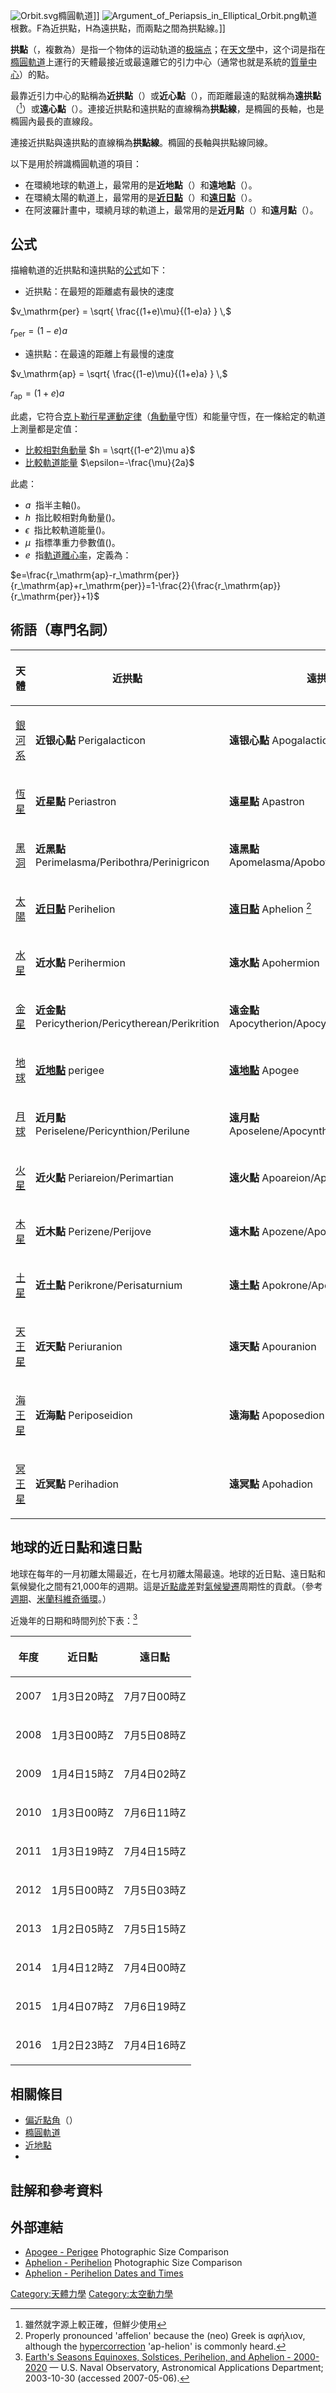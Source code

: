 {{noteTA
|G1=物理學
|G2=天文學
}}
[[File:Orbit.svg|thumb]]橢圓軌道]]
[[File:Argument_of_Periapsis_in_Elliptical_Orbit.png|thumb]]軌道根數。F為近拱點，H為遠拱點，而兩點之間為拱點線。]]
{{航天动力学}}

'''拱點'''（{{lang|en|apsis}}，複數為{{lang|en|apsides}}）是指一个物体的运动轨道的[[极点|极端点]]；在[[天文學|天文學]]中，这个词是指在[[橢圓軌道|橢圓軌道]]上運行的天體最接近或最遠離它的引力中心（通常也就是系統的[[質量中心|質量中心]]）的點。

最靠近引力中心的點稱為'''近拱點'''（{{lang|en|periapsis}}）或'''近心點'''（{{lang|en|pericenter}}），而距離最遠的點就稱為'''遠拱點'''（{{lang|en|apoapsis}}<ref>雖然就字源上'''{{lang|en|apapsis}}'''較正確，但鮮少使用</ref>）或'''遠心點'''（{{lang|en|apocenter}}）。連接近拱點和遠拱點的直線稱為'''拱點線'''，是橢圓的長軸，也是橢圓內最長的直線段。

連接近拱點與遠拱點的直線稱為'''拱點線'''。橢圓的長軸與拱點線同線。

以下是用於辨識橢圓軌道的項目：
* 在環繞地球的軌道上，最常用的是'''近地點'''（{{lang|en|perigee}}）和'''遠地點'''（{{lang|en|apogee}}）。
* 在環繞太陽的軌道上，最常用的是'''[[近日點|近日點]]'''（{{lang|en|perihelion}}）和'''[[遠日點|遠日點]]'''（{{lang|en|aphelion}}）。
* 在阿波羅計畫中，環繞月球的軌道上，最常用的是'''近月點'''（{{lang|en|pericynthion}}）和'''遠月點'''（{{lang|en|apocynthion}}）。

== 公式 ==
描繪軌道的近拱點和遠拱點的[[公式|公式]]如下：

* 近拱點：在最短的距離處有最快的速度
<math> v_\mathrm{per} = \sqrt{ \frac{(1+e)\mu}{(1-e)a} } \,</math>

<math> r_\mathrm{per}=(1-e)a\!\,</math>
* 遠拱點：在最遠的距離上有最慢的速度
<math> v_\mathrm{ap} = \sqrt{ \frac{(1-e)\mu}{(1+e)a} } \,</math>

<math>r_\mathrm{ap}=(1+e)a\!\,</math>

此處，它符合[[克卜勒行星運動定律|克卜勒行星運動定律]]（[[角動量|角動量]]守恆）和能量守恆，在一條給定的軌道上測量都是定值：
* [[比較相對角動量|比較相對角動量]] <math>h = \sqrt{(1-e^2)\mu a}</math>
* [[比較軌道能量|比較軌道能量]] <math>\epsilon=-\frac{\mu}{2a}</math>

此處：

* <math>a\!\,</math> 指半主軸({{lang|en|semi-major axis}})。
* <math>h\!\,</math> 指比較相對角動量({{lang|en|specific relative angular momentum}})。
* <math>\epsilon\!\,</math> 指比較軌道能量({{lang|en|specific orbital energy}})。
* <math>\mu\!\,</math> 指標準重力參數值({{lang|en|standard gravitational parameter}})。
* <math>e\!\,</math> 指[[軌道離心率|軌道離心率]]，定義為：
<math>e=\frac{r_\mathrm{ap}-r_\mathrm{per}}{r_\mathrm{ap}+r_\mathrm{per}}=1-\frac{2}{\frac{r_\mathrm{ap}}{r_\mathrm{per}}+1}</math>

== 術語（專門名詞） ==
{| class="wikitable" align="center"
! 天體 !! 近拱點 !! 遠拱點
|-
| [[銀河系|銀河系]] ||'''近银心點''' Perigalacticon ||'''遠银心點''' Apogalacticon
|-
| [[恆星|恆星]] ||'''近星點''' Periastron ||'''遠星點''' Apastron
|-
| [[黑洞|黑洞]] ||'''近黑點''' Perimelasma/Peribothra/Perinigricon ||'''遠黑點''' Apomelasma/Apobothra/Aponigricon
|-
| [[太陽|太陽]] ||'''[[近日點|近日點]]''' Perihelion ||'''[[遠日點|遠日點]]''' Aphelion <ref>Properly pronounced 'affelion' because the (neo) Greek is αφήλιον, although the [[hypercorrection|hypercorrection]] 'ap-helion' is commonly heard.</ref>
|-
| [[水星|水星]] ||'''近水點''' Perihermion ||'''遠水點''' Apohermion
|-
| [[金星|金星]] ||'''近金點''' Pericytherion/Pericytherean/Perikrition ||'''遠金點''' Apocytherion/Apocytherean/Apokrition
|-
| [[地球|地球]] ||'''[[近地點|近地點]]''' perigee ||'''[[遠地點|遠地點]]''' Apogee
|-
| [[月球|月球]] ||'''近月點''' Periselene/Pericynthion/Perilune ||'''遠月點''' Aposelene/Apocynthion/Apolune
|-
| [[火星|火星]] ||'''近火點''' Periareion/Perimartian||'''遠火點''' Apoareion/Apomartian
|-
| [[木星|木星]] ||'''近木點''' Perizene/Perijove ||'''遠木點''' Apozene/Apojove
|-
| [[土星|土星]] ||'''近土點''' Perikrone/Perisaturnium ||'''遠土點''' Apokrone/Aposaturnium
|-
| [[天王星|天王星]] ||'''近天點''' Periuranion ||'''遠天點''' Apouranion
|-
| [[海王星|海王星]] ||'''近海點''' Periposeidion ||'''遠海點''' Apoposedion
|-
| [[冥王星|冥王星]] ||'''近冥點''' Perihadion ||'''遠冥點''' Apohadion
|}

== 地球的近日點和遠日點 ==
地球在每年的一月初離太陽最近，在七月初離太陽最遠。地球的近日點、遠日點和氣候變化之間有21,000年的週期。這是[[分點歲差|近點歲差]]對[[氣候變遷|氣候變遷]]周期性的貢獻。（參考[[週期|週期]]、[[米蘭科維奇循環|米蘭科維奇循環]]。）

近幾年的日期和時間列於下表：<ref name="usno">[http://aa.usno.navy.mil/data/docs/EarthSeasons.php Earth's Seasons Equinoxes, Solstices, Perihelion, and Aphelion - 2000-2020] {{Wayback|url=http://aa.usno.navy.mil/data/docs/EarthSeasons.php |date=20151008224722 }} — U.S. Naval Observatory, Astronomical Applications Department; 2003-10-30 (accessed 2007-05-06).</ref>
{| class="wikitable" align="center"
! 年度 !! 近日點 !! 遠日點
|-
|2007
|1月3日20時[[協調世界時|Z]]
|7月7日00時Z
|-
|2008
|1月3日00時Z
|7月5日08時Z
|-
|2009
|1月4日15時Z
|7月4日02時Z
|-
|2010
|1月3日00時Z
|7月6日11時Z
|-
|2011
|1月3日19時Z
|7月4日15時Z
|-
|2012
|1月5日00時Z
|7月5日03時Z
|-
|2013
|1月2日05時Z
|7月5日15時Z
|-
|2014
|1月4日12時Z
|7月4日00時Z
|-
|2015
|1月4日07時Z
|7月6日19時Z
|-
|2016
|1月2日23時Z
|7月4日16時Z
|}

== 相關條目 ==
* [[偏近點角|偏近點角]]（{{lang|en|Eccentric anomaly}}）
* [[橢圓軌道|橢圓軌道]]
* [[近地點|近地點]]
* {{le|拱點進動|Apsidal precession}}

== 註解和參考資料 ==
<div class="references-small"><references/></div>

== 外部連結 ==
* [http://www.perseus.gr/Astro-Lunar-Scenes-Apo-Perigee.htm Apogee - Perigee] {{Wayback|url=http://www.perseus.gr/Astro-Lunar-Scenes-Apo-Perigee.htm |date=20210126065908 }} Photographic Size Comparison
* [http://www.perseus.gr/Astro-Solar-Scenes-Aph-Perihelion.htm Aphelion - Perihelion] {{Wayback|url=http://www.perseus.gr/Astro-Solar-Scenes-Aph-Perihelion.htm |date=20200608001854 }} Photographic Size Comparison
* [http://www.islandnet.com/~see/weather/almanac/seasondate.htm Aphelion - Perihelion Dates and Times] {{Wayback|url=http://www.islandnet.com/~see/weather/almanac/seasondate.htm |date=20070226092322 }}

{{軌道}}

[[Category:天體力學|Category:天體力學]]
[[Category:太空動力學|Category:太空動力學]]